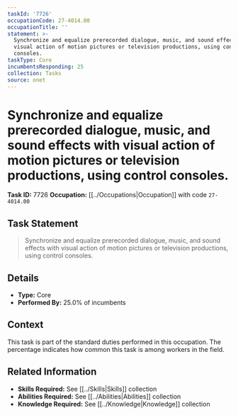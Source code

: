 ```yaml
---
taskId: '7726'
occupationCode: 27-4014.00
occupationTitle: ''
statement: >-
  Synchronize and equalize prerecorded dialogue, music, and sound effects with
  visual action of motion pictures or television productions, using control
  consoles.
taskType: Core
incumbentsResponding: 25
collection: Tasks
source: onet
---
```

# Synchronize and equalize prerecorded dialogue, music, and sound effects with visual action of motion pictures or television productions, using control consoles.

**Task ID:** 7726
**Occupation:** [[../Occupations|Occupation]] with code `27-4014.00`

## Task Statement

> Synchronize and equalize prerecorded dialogue, music, and sound effects with visual action of motion pictures or television productions, using control consoles.

## Details

- **Type:** Core
- **Performed By:** 25.0% of incumbents

## Context

This task is part of the standard duties performed in this occupation. The percentage indicates how common this task is among workers in the field.

## Related Information

- **Skills Required:** See [[../Skills|Skills]] collection
- **Abilities Required:** See [[../Abilities|Abilities]] collection
- **Knowledge Required:** See [[../Knowledge|Knowledge]] collection
